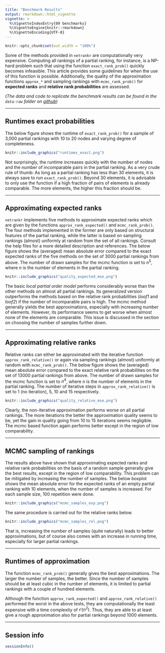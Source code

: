 ```yaml
---
title: "Benchmark Results"
output: rmarkdown::html_vignette
vignette: >
  %\VignetteIndexEntry{09 benchmarks}
  %\VignetteEngine{knitr::rmarkdown}
  %\VignetteEncoding{UTF-8}
---
```


```r
knitr::opts_chunk$set(out.width = "100%")
```

Some of the methods provided in `netrankr` are computationally very expensive.
Computing all rankings of a partial ranking, for instance, is a NP-hard problem
such that using the function `exact_rank_prob()` quickly becomes infeasible. 
This article provides some guidelines for when the use of this function is possible.
Additionally, the quality of the approximation functions `approx_*` and 
sampling rankings with `mcmc_rank_prob()` for **expected ranks**
and **relative rank probabilities** are assessed.

(*The data and code to replicate the benchmark results can be found in the `data-raw` folder on 
[github](https://github.com/schochastics/netrankr/tree/master/data-raw)*)

________________________________________________________________________________

## Runtimes exact probabilities

The below figure shows the runtime of `exact_rank_prob()` for a sample of
3,000 partial rankings with 10 to 20 nodes and varying degree of completeness.

```r
knitr::include_graphics("runtimes_exact.png")
```

Not surprisingly, the runtime increases quickly with the number of nodes and the
number of incomparable pairs in the partial ranking. As a very crude rule of thumb:
As long as a partial ranking has less than 30 elements, it is always save to run
`exact_rank_prob()`. Beyond 30 elements, it is advisable to only use the function if
a high fraction of pairs of elements is already comparable. The more elements, 
the higher this fraction should be.

________________________________________________________________________________

## Approximating expected ranks

`netrankr` implements five methods to approximate expected ranks which are given
by the functions `approx_rank_expected()` and `mcmc_rank_prob()`. The four methods
implemented in the former are only based on structural features of the partial ranking,
while the latter is based on sampling rankings (almost) uniformly at random from the 
set of all rankings. Consult the help files for a more detailed description and references. 
The below figure shows the (averaged) mean absolute error compared to the exact expected ranks
of the five methods on the set of 3000 partial rankings from above. The number of 
drawn samples for the mcmc function is set to $n^5$, where $n$ is the number of 
elements in the partial ranking.

```r
knitr::include_graphics("quality_expected_mse.png")
```

The basic *local partial order model* performs considerably worse than the other 
methods on almost all partial rankings. Its generalized version outperforms 
the methods based on the relative rank probabilities (*loof1* and *loof2*) if
the number of incomparable pairs is high. The mcmc method generally yields the best
approximations, especially with increasing number of elements. However, its 
performance seems to get worse when almost none of the elements are comparable. 
This issue is discussed in the section on choosing the number of samples further down.

________________________________________________________________________________

## Approximating relative ranks

Relative ranks can either be approximated with the iterative function `approx_rank_relative()`
or again via sampling rankings (almost) uniformly at random with `mcmc_rank_prob()`.
The below figure shows the (averaged) mean absolute error compared to the exact 
relative rank probabilities on the set of 13000 partial rankings from above. The number of 
drawn samples for the mcmc function is set to $n^4$, where $n$ is the number of 
elements in the partial ranking. The number of iterative steps in `approx_rank_relative()`
is set to 1 (no iteration), 5, 10 and 15 respectively.
```r
knitr::include_graphics("quality_relative_mse.png")
```

Clearly, the non-iterative approximation performs worse on all partial rankings.
The more iterations the better the approximation quality seems to be, yet the gain
in quality going from 10 to 15 iterations seems negligible. The mcmc based function
again performs better except in the region of low comparability.

________________________________________________________________________________

## MCMC sampling of rankings

The results above have shown that approximating expected ranks and relative
rank probabilities on the basis of a random sample generally give the best results,
except in the region of low comparability. This problem can be mitigated by 
increasing the number of samples. The below boxplot shows the mean absolute error
for the expected ranks of an empty partial ranking with 10 elements, when the 
number of samples is increased. For each sample size, 100 repetition were done.
```r
knitr::include_graphics("mcmc_samples_exp.png")
```

The same procedure is carried out for the relative ranks below.

```r
knitr::include_graphics("mcmc_samples_rel.png")
```

That is, increasing the number of samples (quite naturally) leads to better approximations,
but of course also comes with an increase in running time, especially for larger
partial rankings.

________________________________________________________________________________

## Runtimes of approximation

The function `mcmc_rank_prob()` generally gives the best approximations. The larger the
number of samples, the better. Since the number of samples should be at least
cubic in the number of elements, it is limited to partial rankings with a couple of 
hundred elements.

Although the function `approx_rank_expected()` and `approx_rank_relative()` performed
the worst in the above tests, they are computationally the least expensive with a 
time complexity of $\mathcal{O}(n^2)$. Thus, they are able to at least give a rough
approximation also for partial rankings beyond 1000 elements.

________________________________________________________________________________

## Session info
```r
sessionInfo()
```

